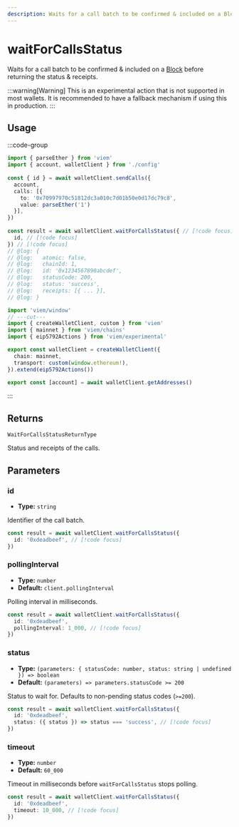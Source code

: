 ```yaml
---
description: Waits for a call batch to be confirmed & included on a Block.
---
```


# waitForCallsStatus

Waits for a call batch to be confirmed & included on a [Block](/docs/glossary/terms#block) before returning the status & receipts.

:::warning[Warning]
This is an experimental action that is not supported in most wallets. It is recommended to have a fallback mechanism if using this in production.
:::

## Usage

:::code-group

```ts twoslash [example.ts]
import { parseEther } from 'viem'
import { account, walletClient } from './config'
 
const { id } = await walletClient.sendCalls({
  account,
  calls: [{
    to: '0x70997970c51812dc3a010c7d01b50e0d17dc79c8',
    value: parseEther('1')
  }],
})
 
const result = await walletClient.waitForCallsStatus({ // [!code focus]
  id, // [!code focus]
}) // [!code focus]
// @log: {
// @log:   atomic: false,
// @log:   chainId: 1,
// @log:   id: '0x1234567890abcdef',
// @log:   statusCode: 200,
// @log:   status: 'success',
// @log:   receipts: [{ ... }],
// @log: }
```

```ts twoslash [config.ts] filename="config.ts"
import 'viem/window'
// ---cut---
import { createWalletClient, custom } from 'viem'
import { mainnet } from 'viem/chains'
import { eip5792Actions } from 'viem/experimental'

export const walletClient = createWalletClient({
  chain: mainnet,
  transport: custom(window.ethereum!),
}).extend(eip5792Actions())

export const [account] = await walletClient.getAddresses()
```

:::

## Returns

`WaitForCallsStatusReturnType`

Status and receipts of the calls.

## Parameters

### id

- **Type:** `string`

Identifier of the call batch.

```ts
const result = await walletClient.waitForCallsStatus({
  id: '0xdeadbeef', // [!code focus]
})
```

### pollingInterval

- **Type:** `number`
- **Default:** `client.pollingInterval`

Polling interval in milliseconds.

```ts
const result = await walletClient.waitForCallsStatus({
  id: '0xdeadbeef',
  pollingInterval: 1_000, // [!code focus]
})
```

### status

- **Type:** `(parameters: { statusCode: number, status: string | undefined }) => boolean`
- **Default:** `(parameters) => parameters.statusCode >= 200`

Status to wait for. Defaults to non-pending status codes (`>=200`).

```ts
const result = await walletClient.waitForCallsStatus({
  id: '0xdeadbeef',
  status: ({ status }) => status === 'success', // [!code focus]
})
```

### timeout

- **Type:** `number`
- **Default:** `60_000`

Timeout in milliseconds before `waitForCallsStatus` stops polling.

```ts
const result = await walletClient.waitForCallsStatus({
  id: '0xdeadbeef',
  timeout: 10_000, // [!code focus]
})
```